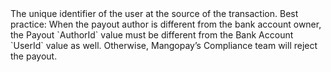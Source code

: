   

  
<ParamField body="AuthorId" type="string" required>     
The unique identifier of the user at the source of the transaction.  
Best practice: When the payout author is different from the bank account owner, the Payout `AuthorId` value must be different from the Bank Account `UserId` value as well. Otherwise, Mangopay’s Compliance team will reject the payout.   

<Expandable title="properties">  

</Expandable> 
</ParamField>